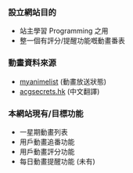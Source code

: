 ### 設立網站目的

- 站主學習 Programming 之用
- 整一個有評分/提醒功能嘅動畫番表

### 動畫資料來源

- [myanimelist](https://myanimelist.net/ 'myanimelist') (動畫放送狀態)
- [acgsecrets.hk](https://acgsecrets.hk/bangumi 'acgsecrets.hk') (中文翻譯)

### 本網站現有/目標功能

- 一星期動畫列表
- 用戶動畫追番功能
- 用戶動畫評分功能
- 每日動畫提醒功能 (未有)
